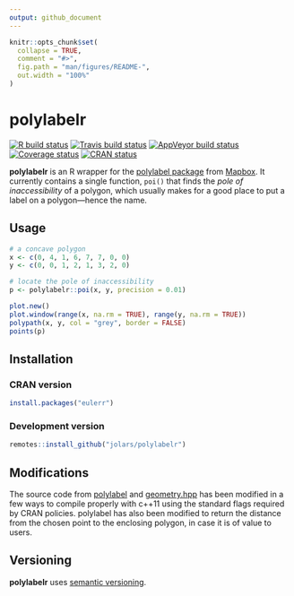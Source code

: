 ```yaml
---
output: github_document
---
```


<!-- README.md is generated from README.Rmd. Please edit that file -->

```r
knitr::opts_chunk$set(
  collapse = TRUE,
  comment = "#>",
  fig.path = "man/figures/README-",
  out.width = "100%"
)
```
# polylabelr

<!-- badges: start -->
[![R build status](https://github.com/jolars/polylabelr/workflows/R-CMD-check/badge.svg)](https://github.com/jolars/polylabelr/actions)
[![Travis build status](https://travis-ci.com/jolars/polylabelr.svg?branch=master)](https://travis-ci.com/jolars/polylabelr)
[![AppVeyor build status](https://ci.appveyor.com/api/projects/status/github/jolars/polylabelr?branch=master&svg=true)](https://ci.appveyor.com/project/jolars/polylabelr)
[![Coverage status](https://codecov.io/gh/jolars/polylabelr/branch/master/graph/badge.svg)](https://codecov.io/github/jolars/polylabelr?branch=master)
[![CRAN status](https://www.r-pkg.org/badges/version/polylabelr)](https://cran.r-project.org/package=polylabelr)

<!-- badges: end -->

**polylabelr** is an R wrapper for the 
[polylabel package](https://github.com/mapbox/polylabel)
from [Mapbox](https://www.mapbox.com/). It currently contains a single function,
`poi()` that finds the *pole of inaccessibility* of a polygon, which usually
makes for a good place to put a label on a polygon---hence the name.

## Usage

```r
# a concave polygon
x <- c(0, 4, 1, 6, 7, 7, 0, 0)
y <- c(0, 0, 1, 2, 1, 3, 2, 0)

# locate the pole of inaccessibility
p <- polylabelr::poi(x, y, precision = 0.01)

plot.new()
plot.window(range(x, na.rm = TRUE), range(y, na.rm = TRUE))
polypath(x, y, col = "grey", border = FALSE)
points(p)
```

## Installation

### CRAN version

```r
install.packages("eulerr")
```

### Development version

```r
remotes::install_github("jolars/polylabelr")
```

## Modifications

The source code from [polylabel](https://github.com/mapbox/polylabel)
and [geometry.hpp](https://github.com/mapbox/geometry.hpp/) has been
modified in a few ways to compile properly with c++11 using the
standard flags required by CRAN policies. polylabel has also
been modified to return the distance from the chosen point to the
enclosing polygon, in case it is of value to users.


## Versioning

**polylabelr** uses [semantic versioning](https://semver.org/).

